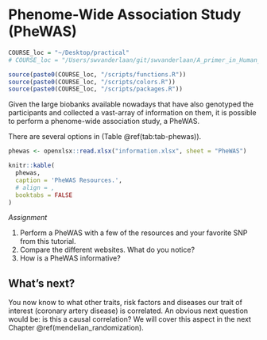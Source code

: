 # Phenome-Wide Association Study (PheWAS)

```r
COURSE_loc = "~/Desktop/practical"
# COURSE_loc = "/Users/swvanderlaan/git/swvanderlaan/A_primer_in_Human_Cardiovascular_Genetics"

source(paste0(COURSE_loc, "/scripts/functions.R"))
source(paste0(COURSE_loc, "/scripts/colors.R"))
source(paste0(COURSE_loc, "/scripts/packages.R"))

```

Given the large biobanks available nowadays that have also genotyped the participants and collected a vast-array of information on them, it is possible to perform a phenome-wide association study, a PheWAS.

There are several options in (Table \@ref(tab:tab-phewas)).

```r
phewas <- openxlsx::read.xlsx("information.xlsx", sheet = "PheWAS")
```


```r
knitr::kable(
  phewas, 
  caption = 'PheWAS Resources.',
  # align = ,
  booktabs = FALSE
)
```


*Assignment*

1. Perform a PheWAS with a few of the resources and your favorite SNP from this tutorial. 
2. Compare the different websites. What do you notice?
3. How is a PheWAS informative?


## What's next?

You now know to what other traits, risk factors and diseases our trait of interest (coronary artery disease) is correlated. An obvious next question would be: is this a causal correlation? We will cover this aspect in the next Chapter \@ref(mendelian_randomization). 
